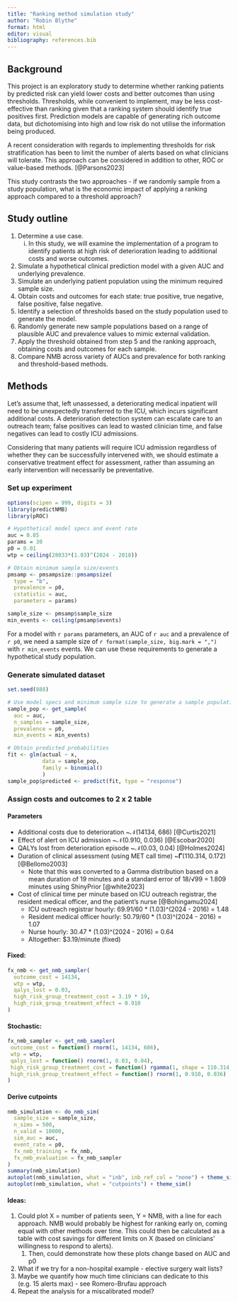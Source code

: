 ```yaml
---
title: "Ranking method simulation study"
author: "Robin Blythe"
format: html
editor: visual
bibliography: references.bib
---
```


## Background

This project is an exploratory study to determine whether ranking patients by predicted risk can yield lower costs and better outcomes than using thresholds. Thresholds, while convenient to implement, may be less cost-effective than ranking given that a ranking system should identify true positives first. Prediction models are capable of generating rich outcome data, but dichotomising into high and low risk do not utilise the information being produced.

A recent consideration with regards to implementing thresholds for risk stratification has been to limit the number of alerts based on what clinicians will tolerate. This approach can be considered in addition to other, ROC or value-based methods. [@Parsons2023]

This study contrasts the two approaches - if we randomly sample from a study population, what is the economic impact of applying a ranking approach compared to a threshold approach?

## Study outline

1.  Determine a use case.
    i.  In this study, we will examine the implementation of a program to identify patients at high risk of deterioration leading to additional costs and worse outcomes.
2.  Simulate a hypothetical clinical prediction model with a given AUC and underlying prevalence.
3.  Simulate an underlying patient population using the minimum required sample size.
4.  Obtain costs and outcomes for each state: true positive, true negative, false positive, false negative.
5.  Identify a selection of thresholds based on the study population used to generate the model.
6.  Randomly generate new sample populations based on a range of plausible AUC and prevalence values to mimic external validation.
7.  Apply the threshold obtained from step 5 and the ranking approach, obtaining costs and outcomes for each sample.
8.  Compare NMB across variety of AUCs and prevalence for both ranking and threshold-based methods.

## Methods

Let's assume that, left unassessed, a deteriorating medical inpatient will need to be unexpectedly transferred to the ICU, which incurs significant additional costs. A deterioration detection system can escalate care to an outreach team; false positives can lead to wasted clinician time, and false negatives can lead to costly ICU admissions.

Considering that many patients will require ICU admission regardless of whether they can be successfully intervened with, we should estimate a conservative treatment effect for assessment, rather than assuming an early intervention will necessarily be preventative.

### Set up experiment

```r
options(scipen = 999, digits = 3)
library(predictNMB)
library(pROC)

# Hypothetical model specs and event rate
auc = 0.85
params = 30
p0 = 0.01
wtp = ceiling(28033*(1.03)^(2024 - 2018))

# Obtain minimum sample size/events
pmsamp <- pmsampsize::pmsampsize(
  type = "b",
  prevalence = p0, 
  cstatistic = auc,
  parameters = params)

sample_size <- pmsamp$sample_size
min_events <- ceiling(pmsamp$events)
```

For a model with `r params` parameters, an AUC of `r auc` and a prevalence of `r p0`, we need a sample size of `r format(sample_size, big.mark = ",")` with `r min_events` events. We can use these requirements to generate a hypothetical study population.

### Generate simulated dataset

```r
set.seed(888)

# Use model specs and minimum sample size to generate a sample population
sample_pop <- get_sample(
  auc = auc, 
  n_samples = sample_size, 
  prevalence = p0, 
  min_events = min_events)

# Obtain predicted probabilities
fit <- glm(actual ~ x, 
           data = sample_pop, 
           family = binomial()
           )
sample_pop$predicted <- predict(fit, type = "response")
```

### Assign costs and outcomes to 2 x 2 table

#### Parameters

-   Additional costs due to deterioration \~𝒩(14134, 686) [@Curtis2021]
-   Effect of alert on ICU admission \~𝒩(0.910, 0.036) [@Escobar2020]
-   QALYs lost from deterioration episode \~𝒩(0.03, 0.04) [@Holmes2024]
-   Duration of clinical assessment (using MET call time) \~𝚪(110.314, 0.172) [@Bellomo2003]
    -   Note that this was converted to a Gamma distribution based on a mean duration of 19 minutes and a standard error of 18/√99 = 1.809 minutes using ShinyPrior [@white2023]
-   Cost of clinical time per minute based on ICU outreach registrar, the resident medical officer, and the patient's nurse [@Bohingamu2024]
    -   ICU outreach registrar hourly: 69.91/60 \* (1.03)\^(2024 - 2016) = 1.48
    -   Resident medical officer hourly: 50.79/60 \* (1.03)\^(2024 - 2016) = 1.07
    -   Nurse hourly: 30.47 \* (1.03)\^(2024 - 2016) = 0.64
    -   Altogether: \$3.19/minute (fixed)

#### Fixed:

```r
fx_nmb <- get_nmb_sampler(
  outcome_cost = 14134,
  wtp = wtp,
  qalys_lost = 0.03,
  high_risk_group_treatment_cost = 3.19 * 19,
  high_risk_group_treatment_effect = 0.910
)
```

#### Stochastic:

```r
fx_nmb_sampler <- get_nmb_sampler(
 outcome_cost = function() rnorm(1, 14134, 686),
 wtp = wtp,
 qalys_lost = function() rnorm(1, 0.03, 0.04),
 high_risk_group_treatment_cost = function() rgamma(1, shape = 110.314, scale = 0.172) * 3.19,
 high_risk_group_treatment_effect = function() rnorm(1, 0.910, 0.036)
)
```

#### Derive cutpoints

```r
nmb_simulation <- do_nmb_sim(
  sample_size = sample_size,
  n_sims = 500,
  n_valid = 10000,
  sim_auc = auc,
  event_rate = p0,
  fx_nmb_training = fx_nmb,
  fx_nmb_evaluation = fx_nmb_sampler
)
summary(nmb_simulation)
autoplot(nmb_simulation, what = "inb", inb_ref_col = "none") + theme_sim()
autoplot(nmb_simulation, what = "cutpoints") + theme_sim()
```

#### Ideas:

1.  Could plot X = number of patients seen, Y = NMB, with a line for each approach. NMB would probably be highest for ranking early on, coming equal with other methods over time. This could then be calculated as a table with cost savings for different limits on X (based on clinicians' willingness to respond to alerts).
    1.  Then, could demonstrate how these plots change based on AUC and p0
2.  What if we try for a non-hospital example - elective surgery wait lists?
3.  Maybe we quantify how much time clinicians can dedicate to this (e.g. 15 alerts max) - see Romero-Brufau approach
4.  Repeat the analysis for a miscalibrated model?
